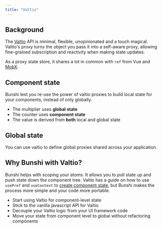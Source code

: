 ```yaml
---
title: "Valtio"
---
```



## Background

The [Valtio](https://valtio.pmnd.rs/) API is minimal, flexible, unopinionated and a touch magical. Valtio's proxy turns the object you pass it into a self-aware proxy, allowing fine-grained subscription and reactivity when making state updates.

As a proxy state store, it shares a lot in common with `ref` from Vue and [MobX](https://mobx.js.org/).

## Component state

Bunshi lest you re-use the power of valtio proxies to build local state for your components, instead of only globally.

 * The multiplier uses **global state**
 * The counter uses **component state**
 * The value is derived from **both** local and global state

<Tabs>
  <TabItem label="React">
    <CodeEditor
      files={{
        "App.tsx": valtio.ReactApp,
        "molecules.ts": {
          code: valtio.molecules2,
          active: true,
        },
      }}
      dependencies={{
        valtio: "^1.12",
        "derive-valtio": "0.1",
      }}
    />
  </TabItem>
  <TabItem label="Vue">
    <CodeEditor
      files={{
        "src/App.vue": valtio.VueApp,
        "src/Counter.vue": valtio.VueCounter,
        "src/Multiplier.vue": valtio.VueMultiplier,
        "src/useProxy.ts": valtio.useProxy,
        "src/molecules.ts": {
          code: valtio.molecules2,
          active: true,
        },
      }}
      dependencies={{
        valtio: "^1.12",
        "derive-valtio": "0.1",
        "@nanostores/vue": "^0.10",
      }}
      template="vite-vue"
    />
  </TabItem>
</Tabs>

## Global state

You can use valtio to define global proxies shared across your application.

<Tabs>
  <TabItem label="React">
    <CodeEditor
      files={{
        "App.tsx": valtio.ReactApp,
        "molecules.ts": {
          code: valtio.molecules,
          active: true,
        },
      }}
      dependencies={{
        valtio: "^1.12",
        "derive-valtio": "0.1"
      }}
    />

  </TabItem>
  <TabItem label="Vue">
    <CodeEditor
      files={{
        "src/App.vue": valtio.VueApp,
        "src/Counter.vue": valtio.VueCounter,
        "src/Multiplier.vue": valtio.VueMultiplier,
        "src/useProxy.ts": valtio.useProxy,
        "src/molecules.ts": {
          code: valtio.molecules,
          active: true,
        },
      }}
      dependencies={{
        valtio: "^1.12",
        "derive-valtio": "0.1",
        "@nanostores/vue": "^0.10",
      }}
      template="vite-vue"
    />
  </TabItem>
</Tabs>

## Why Bunshi with Valtio?

Bunshi helps with scoping your atoms. It allows you to pull state up and push state down the component tree.
Valtio has a guide on how to use `usePref` and `useContext` to [create component state](https://valtio.pmnd.rs/docs/guides/component-state),
but Bunshi makes the process more simple and your code more portable.

- Start using Valtio for component-level state
- Stick to the vanilla javascript API for Valtio
- Decouple your Valtio logic from your UI framework code
- Move your state from component level to global without refactoring components
